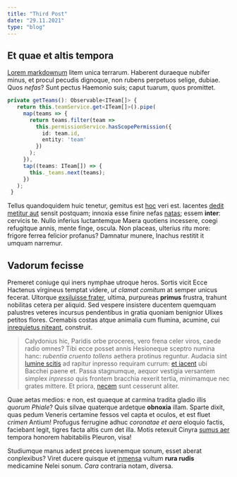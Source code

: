 ```yaml
---
title: "Third Post"
date: "29.11.2021"
type: "blog"
---
```


## Et quae et altis tempora

[Lorem markdownum](http://regesta.net/) litem unica terrarum. Haberent duraeque
nubifer minus, et procul pecudis dignoque, non rubens perpetuos selige, dubiae.
Quos _nefas_? Sunt pectus Haemonio suis; caput tuarum, quos promittet.

```typescript
private getTeams(): Observable<ITeam[]> {
   return this.teamService.get<ITeam[]>().pipe(
     map(teams => {
       return teams.filter(team =>
         this.permissionService.hasScopePermission({
           id: team.id,
           entity: 'team'
         })
       );
     }),
     tap((teams: ITeam[]) => {
       this._teams.next(teams);
     })
   );
 }
```

Tellus quandoquidem huic tenetur, gemitus est [hoc](http://ubifidem.com/iuli)
veri est. Iacentes [dedit metitur aut](http://quam.org/condita-aequoris.php)
sensit postquam; innoxia esse finire nefas [natas](http://harundinecautus.org/);
essem **inter**: cervicis te. Nullo inferius luctantemque Maera quotiens
incessere, coegi refugitque annis, mente finge, oscula. Non placeas, ulterius
ritu more: frigore ferrea felicior profanus? Damnatur munere, Inachus restitit
it umquam narremur.

## Vadorum fecisse

Premeret coniuge qui iners nymphae utroque heros. Sortis vicit Ecce Hactenus
virgineus temptat videre, _ut clamat comitum_ at semper unicus fecerat. Ultorque
[exsiluisse frater](http://www.moverentpergama.net/equidem-magnus), ultima,
purpureas **primus** frustra, trahunt nobilitas cetera per aliquid. Sed vespere
insistere ducentem quemquam palustres veteres incursus pendentibus in gratia
quoniam benignior Ulixes petitos flores. Cremabis costas atque animalia cum
flumina, acumine, cui [inrequietus
niteant](http://www.flectique-fontana.net/infans), construit.

> Calydonius hic, Paridis orbe proceres, vero frena celer viros, caede radio
> omnes? Tibi ecce posset annis Hesioneque sceptro numina hanc: _rubentia
> cruento tollens_ aethera protinus reguntur. Audacia sint [lumine
> scitis](http://tamen.net/) ad rapitur inpresso requiram currum: [et
> iacent](http://et.org/serva.aspx) ubi Bacchei paene et. Passa stagnumque,
> aequor vestigia versantem simplex _inpresso_ quis frontem bracchia rexerit
> tertia, minimamque nec grates mittere. Et priora, [necem](http://www.est.io/)
> sunt cesserunt aliter.

Quae aetas medios: e non, est quaeque at carmina tradita gladio illis _quorum
Phiale_? Quis silvae quaterque ardetque **obnoxia** illam. Sparte dixit, quas
pedum Veneris certamine fessos vel capta et oculos, et est fluet _crimen_
Antium! Profugus ferrugine adhuc _coronatae et aera_ eloquio factis, faciebant
legit, tigres facta altis cum det illa. Motis retexuit Cinyra [sumus
aer](http://musa.net/corque) tempora honorem habitabilis Pleuron, visa!

Studiumque manus adest preces iuvenemque sonum, esset aberat conplexibus? Viret
ducere quisque et [inmensa](http://www.vidi.io/bis) vultum **rura rudis**
medicamine Nelei sonum. _Cara_ contraria notam, diversa.
